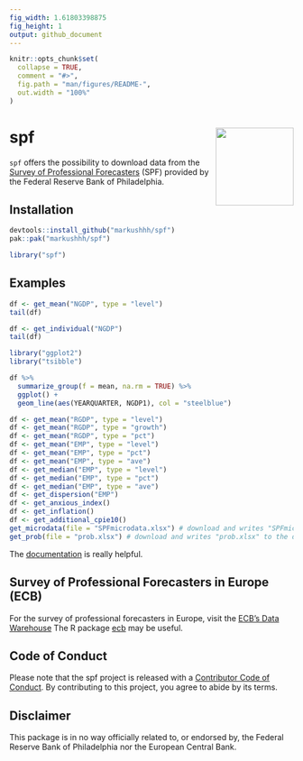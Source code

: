 ---
fig_width: 1.61803398875
fig_height: 1
output: github_document
---

<!-- README.md is generated from README.Rmd. Please edit that file -->

```{r, include = FALSE}
knitr::opts_chunk$set(
  collapse = TRUE,
  comment = "#>",
  fig.path = "man/figures/README-",
  out.width = "100%"
)
```

# spf <a href='https://github.com/markushhh/spf'><img src='man/figures/sticker.png' align="right" height="138.5" /></a>
 
<!-- badges: start -->
<!-- badges: end -->

`spf` offers the possibility to download data from the [Survey of Professional Forecasters](https://www.philadelphiafed.org/research-and-data/real-time-center/survey-of-professional-forecasters/data-files) (SPF) provided by the Federal Reserve Bank of Philadelphia. 

## Installation

```r
devtools::install_github("markushhh/spf")
pak::pak("markushhh/spf")
```

```{r}
library("spf")
```

## Examples

```{r}
df <- get_mean("NGDP", type = "level")
tail(df)
```

```{r}
df <- get_individual("NGDP")
tail(df)
```

```{r df, out.width = "40%"}
library("ggplot2")
library("tsibble")

df %>%
  summarize_group(f = mean, na.rm = TRUE) %>% 
  ggplot() +
  geom_line(aes(YEARQUARTER, NGDP1), col = "steelblue")
```

```r
df <- get_mean("RGDP", type = "level")
df <- get_mean("RGDP", type = "growth")
df <- get_mean("RGDP", type = "pct")
df <- get_mean("EMP", type = "level")
df <- get_mean("EMP", type = "pct")
df <- get_mean("EMP", type = "ave")
df <- get_median("EMP", type = "level")
df <- get_median("EMP", type = "pct")
df <- get_median("EMP", type = "ave")
df <- get_dispersion("EMP")
df <- get_anxious_index()
df <- get_inflation()
df <- get_additional_cpie10()
get_microdata(file = "SPFmicrodata.xlsx") # download and writes "SPFmicrodata.xlsx" to the disk
get_prob(file = "prob.xlsx") # download and writes "prob.xlsx" to the disk
```

The [documentation](https://www.philadelphiafed.org/-/media/research-and-data/real-time-center/survey-of-professional-forecasters/spf-documentation.pdf?la=en) is really helpful.

## Survey of Professional Forecasters in Europe (ECB)

For the survey of professional forecasters in Europe, visit the [ECB's Data Warehouse](https://sdw.ecb.europa.eu/browse.do?node=9691152)
The R package [ecb](https://github.com/expersso/ecb) may be useful.

## Code of Conduct

Please note that the spf project is released with a [Contributor Code of Conduct](https://github.com/markushhh/spf/CODE_OF_CONDUCT.md). 
By contributing to this project, you agree to abide by its terms.

## Disclaimer

This package is in no way officially related to, or endorsed by, the Federal Reserve Bank of Philadelphia nor the European Central Bank.
